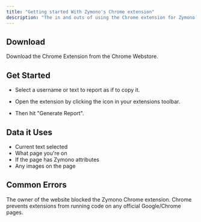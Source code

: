 ```yaml
---
title: "Getting started With Zymono's Chrome extension"
description: "The in and outs of using the Chrome extension for Zymono."
---
```


## Download

<Card title="Download" icon="download" iconType="duotone" href="https://chrome.google.com/webstore/detail/zymono/ddginjhkpdpojholgimhmfpajnmnlmmp">
  Download the Chrome Extension from the Chrome Webstore.
</Card>

## Get Started

- Select a username or text to report as if to copy it.

- Open the extension by clicking the icon in your extensions toolbar.

- Then hit "Generate Report".

## Data it Uses

- Current text selected
- What page you're on
- If the page has Zymono attributes
- Any images on the page

## Common Errors

<AccordionGroup>
  <Accordion title="This website's owner has requested to block Zymono.">
    The owner of the website blocked the Zymono Chrome extension.
  </Accordion>
  
  <Accordion title="Cannot audit a report on chrome:// pages.">
    Chrome prevents extensions from running code on any official Google/Chrome pages.
  </Accordion>
</AccordionGroup>
